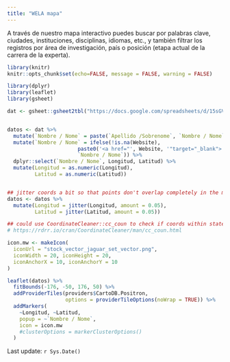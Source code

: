 ```yaml
---
title: "WELA mapa"
---
```



A través de nuestro mapa interactivo puedes buscar por palabras clave, ciudades, instituciones, disciplinas, idiomas, etc., y también filtrar los registros por área de investigación, país o posición (etapa actual de la carrera de la experta).


```r
library(knitr)
knitr::opts_chunk$set(echo=FALSE, message = FALSE, warning = FALSE)
```

```r

library(dplyr)
library(leaflet)
library(gsheet)

```



```r

dat <- gsheet::gsheet2tbl("https://docs.google.com/spreadsheets/d/15sGVstF9ei0qbSUcvLeM0Ao_QmG1hnn8VvKiZgPHo6w/edit?usp=sharing")


datos <- dat %>%
  mutate(`Nombre / Nome` = paste(`Apellido /Sobrenome`, `Nombre / Nome`, sep = " ")) %>%
  mutate(`Nombre / Nome` = ifelse(!is.na(Website), 
                       paste0('<a href="', Website, '"target="_blank">', `Nombre / Nome`, '</a>'),
                       `Nombre / Nome`)) %>%
  dplyr::select(`Nombre / Nome`, Longitud, Latitud) %>%
  mutate(Longitud = as.numeric(Longitud),
         Latitud = as.numeric(Latitud))


## jitter coords a bit so that points don't overlap completely in the map
datos <- datos %>%
  mutate(Longitud = jitter(Longitud, amount = 0.05),
         Latitud = jitter(Latitud, amount = 0.05))

```


```r
## could use CoordinateCleaner::cc_coun to check if coords within stated country
# https://rdrr.io/cran/CoordinateCleaner/man/cc_coun.html

```


```r

icon.mw <- makeIcon(
  iconUrl = "stock_vector_jaguar_set_vector.png",
  iconWidth = 20, iconHeight = 20,
  iconAnchorX = 10, iconAnchorY = 10
)

leaflet(datos) %>%
  fitBounds(-176, -50, 176, 50) %>%
  addProviderTiles(providers$CartoDB.Positron, 
                   options = providerTileOptions(noWrap = TRUE)) %>% 
  addMarkers(
    ~Longitud, ~Latitud,
    popup = ~`Nombre / Nome`,
    icon = icon.mw
    #clusterOptions = markerClusterOptions()
  )

```


Last update: `r Sys.Date()`
